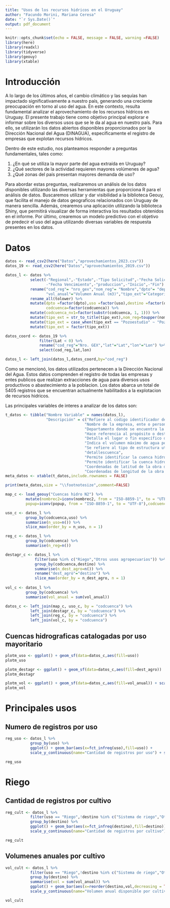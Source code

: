 ```yaml
---
title: "Usos de los recursos hidricos en el Uruguay"
author: "Facundo Morini, Mariana Ceresa"
date: "`r Sys.Date()`"
output: pdf_document
---
```


```r
knitr::opts_chunk$set(echo = FALSE, message = FALSE, warning =FALSE)
library(here)
library(readxl)
library(tidyverse)
library(geouy)
library(xtable)
```

# Introducción

A lo largo de los últimos años, el cambio climático y las sequías han impactado significativamente a nuestro país, generando una creciente preocupación en torno al uso del agua. En este contexto, resulta fundamental analizar el aprovechamiento de los recursos hídricos en Uruguay. El presente trabajo tiene como objetivo principal explorar e informar sobre los diversos usos que se le da al agua en nuestro país. Para ello, se utilizarán los datos abiertos disponibles proporcionados por la Dirección Nacional del Agua (DINAGUA), específicamente el registro de empresas que explotan recursos hídricos.

Dentro de este estudio, nos planteamos responder a preguntas fundamentales, tales como:

1. ¿En qué se utiliza la mayor parte del agua extraída en Uruguay?
2. ¿Qué sectores de la actividad requieren mayores volúmenes de agua?
3. ¿Qué zonas del país presentan mayores demanda de uso?

Para abordar estas preguntas, realizaremos un análisis de los datos disponibles utilizando las diversas herramientas que proporciona R para el análisis de datos. Buscaremos utilizar y dar visibilidad a la biblioteca Geouy, que facilita el manejo de datos geograficos relacionados con Uruguay de manera sencilla.
Además, crearemos una aplicación utilizando la biblioteca Shiny, que permitirá visualizar de forma interactiva los resultados obtenidos en el informe. 
Por último, crearemos un modelo predictivo con el objetivo de predecir el uso del agua utilizando diversas variables de respuesta presentes en los datos. 

# Datos

```r
datos <- read_csv2(here("Datos","aprovechamientos_2023.csv"))
datos_19 <- read_csv2(here("Datos","aprovechamientos_2019.csv"))

datos_l <- datos %>%
           select(-"Regional",-"Estado",-"Tipo Solicitud",-"Fecha Solicitud",-"Fecha Resolución",-"Fecha Inscripción",
                  -"Fecha Vencimiento",-"produccion",-"Inicio",-"Fin") %>%
           rename("cod_reg"= "nro_gex","nom_reg"= "Nombre","dpto"= "departamento",
                  "vol_anual"="Volumen Anual (m3)","tipo_ext"="Categoría","mes_anio"="Meses/Año") %>%
           rename_all(tolower) %>%
           mutate(dpto =factor(dpto),uso =factor(uso),destino =factor(destino),
                  codcuenca=factor(codcuenca)) %>%
           mutate(codcuenca_nv1=factor(substr(codcuenca, 1, 1))) %>%
           mutate(tipo_ext = str_to_title(tipo_ext),nom_reg=toupper(nom_reg)) %>%
           mutate(tipo_ext = case_when(tipo_ext == "Pozoestudio" ~ "Pozo",.default=tipo_ext)) %>%
           mutate(tipo_ext = factor(tipo_ext))

datos_coord <- datos_19 %>%
               filter(Lat < 0) %>%
               rename("cod_reg"="Nro. GEX","lat"="Lat","lon"="Lon") %>%
               select(cod_reg,lat,lon)

datos_l <- left_join(datos_l,datos_coord,by="cod_reg")
```

Como se mencionó, los datos utilizados pertenecen a la Dirección Nacional del Agua. Estos datos comprenden el registro de todas las empresas y entes publicos que realizan extracciones de agua para diversos usos productivos o abastecimiento a la poblacion. Los datos abarca un total de 5405 registros que se encuentran actualmente habilitados a la explotacion de recursos hidricos. 

Las principales variables de interes a analizar de los datos son:

```r
t_datos <- tibble("Nombre Variable" = names(datos_l),
                  "Descripción" = c("Refiere al codigo identificador de la solicitud de extraccion frente a la DINAGUA.",
                                   "Nombre de la empresa, ente o persona registrada.", 
                                   "Departamento donde se encuentra la obra de extracción", 
                                   "Hace referencia al propósito o destino que se le dará al agua. Los usos se clasifican en consumo humano, uso industrial, riego, otros usos agropecuarios y otros usos adicionales (turismo y recreación, control de incendios, comercio y servicios).", 
                                   "Detalla el lugar o fin específico donde se utilizará el agua, por ejemplo, en el caso del riego, se especifica el tipo de cultivo.", 
                                   "Indica el volumen máximo de agua permitido para la extracción. Este valor depende en parte, por el tipo de obra utilizada para la extracción.", 
                                   "Se refiere al tipo de estructura utilizada para la extracción del agua, que puede ser a través de represas, tomas directas en ríos o pozos, entre otras opciones comunes.", 
                                   "detallescuenca", 
                                   "Permite identificar la cuenca hidrográfica de nivel 2  a la cual se está realizando la extracción.", 
                                   "Permite identificar la cuenca hidrográfica de nivel 1 a la cual se está realizando la extracción.", 
                                   "Coordenadas de latitud de la obra de extraccion", 
                                   "Coordenadas de longitud de la obra de extraccion"))
meta_datos <- xtable(t_datos,include.rownames = FALSE)
```

```r
print(meta_datos,size = "\\footnotesize",comment=FALSE)
```

```r
map_c <- load_geouy("Cuencas hidro N2") %>%
         mutate(nombrec2=iconv(nombrec2, from = "ISO-8859-1", to = "UTF-8"),
         popup=iconv(popup, from = "ISO-8859-1", to = "UTF-8"),codcuenca=factor(codcuenca))

uso_c <- datos_l %>%
         group_by(codcuenca,uso) %>%
         summarise(n_uso=n()) %>%
         slice_max(order_by = n_uso, n = 1) 

reg_c <- datos_l %>%
         group_by(codcuenca) %>%
         summarise(n_reg=n())

destagr_c <- datos_l %>%
             filter(uso %in% c("Riego","Otros usos agropecuarios")) %>%
             group_by(codcuenca,destino) %>%
             summarise(n_dest_agro=n()) %>%
             rename("dest_agro"="destino") %>%
             slice_max(order_by = n_dest_agro, n = 1) 
              
vol_c <- datos_l %>% 
         group_by(codcuenca) %>%
         summarise(vol_anual = sum(vol_anual))

datos_c <- left_join(map_c, uso_c, by = "codcuenca") %>% 
           left_join(destagr_c, by = "codcuenca") %>%
           left_join(reg_c, by = "codcuenca") %>%
           left_join(vol_c, by = "codcuenca")
```


## Cuencas hidrograficas catalogadas por uso mayoritario

```r
plotm_uso <- ggplot() + geom_sf(data=datos_c,aes(fill=uso))
plotm_uso
```


```r
plotm_destagr <- ggplot() + geom_sf(data=datos_c,aes(fill=dest_agro))
plotm_destagr
```


```r
plotm_vol <- ggplot() + geom_sf(data=datos_c,aes(fill=vol_anual)) + scale_fill_viridis_c(name="Volumen anual disponible (m3)",end = 0.9)
plotm_vol
```

# Principales usos 

## Numero de registros por uso

```r
reg_uso <- datos_l %>%
           group_by(uso) %>%
           ggplot() + geom_bar(aes(x=fct_infreq(uso),fill=uso)) + 
           scale_y_continuous(name="Cantidad de registros por uso") + scale_x_discrete(name="Usos") + coord_flip() +                         theme(legend.position = "none")
```

```r
reg_uso
```
# Riego

## Cantidad de registros por cultivo

```r
reg_cult <- datos_l %>%
           filter(uso == "Riego",!destino %in% c("Sistema de riego","Otros")) %>%
           group_by(destino) %>%
           ggplot() + geom_bar(aes(x=fct_infreq(destino),fill=destino)) + 
           scale_y_continuous(name="Cantidad de registros por cultivo") + scale_x_discrete(name="Cultivo") + coord_flip() +                         theme(legend.position = "none")
```

```r
reg_cult
```
## Volumenes anuales por cultivo

```r
vol_cult <- datos_l %>%
           filter(uso == "Riego",!destino %in% c("Sistema de riego","Otros")) %>%
           group_by(destino) %>%
           summarise(vol = sum(vol_anual)) %>%
           ggplot() + geom_bar(aes(x=reorder(destino,vol,decreasing = TRUE),y=vol,fill=destino),stat="identity") + 
           scale_y_continuous(name="Volumen anual disponible por cultivo (m3)") + scale_x_discrete(name="Cultivo") + coord_flip() + theme(legend.position = "none")
```

```r
vol_cult
```



